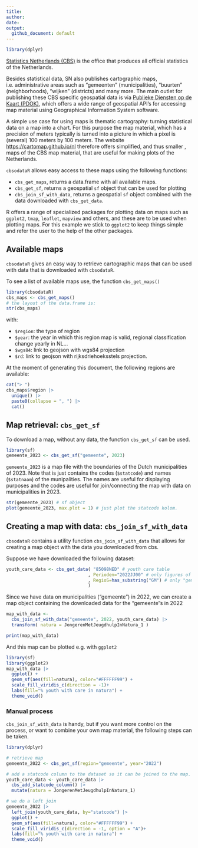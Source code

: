 ```yaml
---
title: 
author: 
date: 
output: 
  github_document: default
---
```


```r
library(dplyr)
```

[Statistics Netherlands (CBS)](https://www.cbs.nl) is the office that produces all official statistics of the Netherlands. 

Besides statistical data, SN also publishes cartographic maps, i.e. administrative
areas such as "gemeenten" (municipalities), "buurten" (neighborhoods), "wijken" (districts)
and many more. The main outlet for publishing these CBS specific geospatial data is via
[Publieke Diensten op de Kaart (PDOK)](https://pdok.nl), which offers a wide 
range of geospatial API's for accessing map material using Geographical Information
System software. 

A simple use case for using maps is thematic cartography: turning statistical data
on a map into a chart. For this purpose the map material, which has a precision of
meters typically is turned into a picture in which a pixel is (several) 100 meters by 100 meters.
The website <https://cartomap.github.io/nl> therefore offers simplified, and thus smaller
, maps of the CBS
map material, that are useful for making plots of the Netherlands.

`cbsodataR` allows easy access to these maps using the following functions:

- `cbs_get_maps`, returns a data.frame with all available maps.
- `cbs_get_sf`, returns a geospatial `sf` object that can be used for plotting
- `cbs_join_sf_with_data`, returns a geospatial `sf` object combined with the
data downloaded with `cbs_get_data`.

R offers a range of specialized packages for plotting data on maps such
as `ggplot2`, `tmap`, `leaflet`, `mapview` and others, and these are to be used 
when plotting maps. For this example we stick to `ggplot2` to keep things simple
and refer the user to the help of the other packages.


## Available maps

`cbsodataR` gives an easy way to retrieve cartographic maps that can be used
with data that is downloaded with `cbsodataR`.

To see a list of available maps use, the function `cbs_get_maps()`

```r
library(cbsodataR)
cbs_maps <- cbs_get_maps()
# the layout of the data.frame is:
str(cbs_maps)
```
with:

- `$region`: the type of region
- `$year`: the year in which this region map is valid, regional classification change yearly in NL...
- `$wgs84`: link to geojson with wgs84 projection
- `$rd`: link to geojson with rijksdriehoeksstels projection.

At the moment of generating this document, the following regions are available:

```r
cat("> ")
cbs_maps$region |> 
  unique() |> 
  paste0(collapse = ", ") |> 
  cat()
```


## Map retrieval: `cbs_get_sf`

To download a map, without any data, the function `cbs_get_sf` can be used.

```r
library(sf)
gemeente_2023 <- cbs_get_sf("gemeente", 2023)
```

`gemeente_2023` is a map file with the boundaries of the Dutch municipalities 
of 2023. Note that is just contains the codes (`$statcode`) and names (`$statnaam`)
of the munipalities. The names are useful for displaying purposes and the codes
are useful for join/connecting the map with data on municipalities in 2023.

```r
str(gemeente_2023) # sf object
plot(gemeente_2023, max.plot = 1) # just plot the statcode kolom.
```

## Creating a map with data: `cbs_join_sf_with_data`

`cbsodataR` contains a utility function `cbs_join_sf_with_data` that allows for 
creating a map object with the data you downloaded from cbs. 

Suppose we have downloaded the following dataset:

```r
youth_care_data <- cbs_get_data( "85098NED" # youth care table
                               , Perioden="2022JJ00" # only figures of 2022
                               , RegioS=has_substring("GM") # only "gemeente" figures
                               ) 
```

Since we have data on municipalities ("gemeente") in 2022, we can create a map
object containing the downloaded data for the "gemeente"s in 2022

```r
map_with_data <- 
  cbs_join_sf_with_data("gemeente", 2022, youth_care_data) |> 
  transform( natura = JongerenMetJeugdhulpInNatura_1 )

print(map_with_data)
```

And this map can be plotted e.g. with `ggplot2`

```r
library(sf)
library(ggplot2)
map_with_data |> 
  ggplot() + 
  geom_sf(aes(fill=natura), color="#FFFFFF99") +
  scale_fill_viridis_c(direction = -1)+ 
  labs(fill="% youth with care in natura") + 
  theme_void()
```

### Manual process

`cbs_join_sf_with_data` is handy, but if you want more control on the process,
or want to combine your own map material, the following steps can be taken.

```r
library(dplyr)

# retrieve map
gemeente_2022 <- cbs_get_sf(region="gemeente", year="2022")

# add a statcode column to the dataset so it can be joined to the map.
youth_care_data <- youth_care_data |> 
  cbs_add_statcode_column() |> 
  mutate(natura = JongerenMetJeugdhulpInNatura_1)

# we do a left join 
gemeente_2022 |>
  left_join(youth_care_data, by="statcode") |> 
  ggplot() + 
  geom_sf(aes(fill=natura), color="#FFFFFF99") +
  scale_fill_viridis_c(direction = -1, option = "A")+ 
  labs(fill="% youth with care in natura") + 
  theme_void()
```


